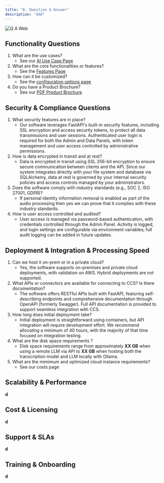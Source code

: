 ```yaml
---
title: "6. Question & Answer"
description: "ddd"
---
```


![Q A Web](/images/q_a.webp)

## **Functionality Questions**

1. What are the use cases?
   - See our <Icon icon="arrow-right" iconType="regular" color="#595eff" size={17} /> [AI Use Case Page](/index)
2. What are the core functionalities or features?
   - See the <Icon icon="arrow-right" iconType="regular" color="#595eff" size={17} /> [ Features Page](/features)
3. How can it be customized?
   - See the <Icon icon="arrow-right" iconType="regular" color="#595eff" size={17} /> [configuration options page](/config)
4. Do you have a Product Brochure?
   - See our <Icon icon="arrow-right" iconType="regular" color="#595eff" size={17} />[ PDF Product Brochure](/brochure)

## **Security & Compliance Questions**

1. What security features are in place?
   - Our software leverages FastAPI's built-in security features, including SSL encryption and access security tokens, to protect all data transmissions and user sessions. Authenticated user login is required for both the Admin and Data Panels, with token management and user access controlled by administrative permissions. 
2. How is data encrypted in transit and at rest?
   - Data is encrypted in transit using SSL 256-bit encryption to ensure secure communication between clients and the API. Since our system integrates directly with your file system and database via SQLAlchemy, data at rest is governed by your internal security policies and access controls managed by your administrators. 
3. Does the software comply with industry standards (e.g., SOC 2, ISO 27001, GDPR)?
   - If personal identity information removal is enabled as part of the audio processing then yes we can prove that it complies with these industry standards.  
4. How is user access controlled and audited?
   - User access is managed via password-based authentication, with credentials controlled through the Admin Panel. Activity is logged, and login settings are configurable via environment variables; full audit logging can be added in future updates.

## **Deployment & Integration & Processing Speed**

1. Can we host it on-prem or in a private cloud?
   - Yes, the software supports on-premises and private cloud deployments, with validation on AWS. Hybrid deployments are not supported.
2. What APIs or connectors are available for connecting to CCS? Is there documentation? 
   - The software offers RESTful APIs built with FastAPI, featuring self-describing endpoints and comprehensive documentation through OpenAPI (formerly Swagger). Full API documentation is provided to support seamless integration with CCS.
3. How long does initial deployment take? 
   - Initial deployment is straightforward using containers, but API integration will require development effort. We recommend allocating a minimum of 40 hours, with the majority of that time focused on integration testing.
4. What are the disk space requirements ? 
   - Disk space requirements range from approximately **XX GB** when using a remote LLM via API to **XX GB** when hosting both the transcription model and LLM locally with Ollama.
5. What are the mimimum and optimized cloud instance requirements?
   - See our costs page

## **Scalability & Performance**

**d**

## **Cost & Licensing**

**d**

## **Support & SLAs**

**d**

## **Training & Onboarding**

**d**